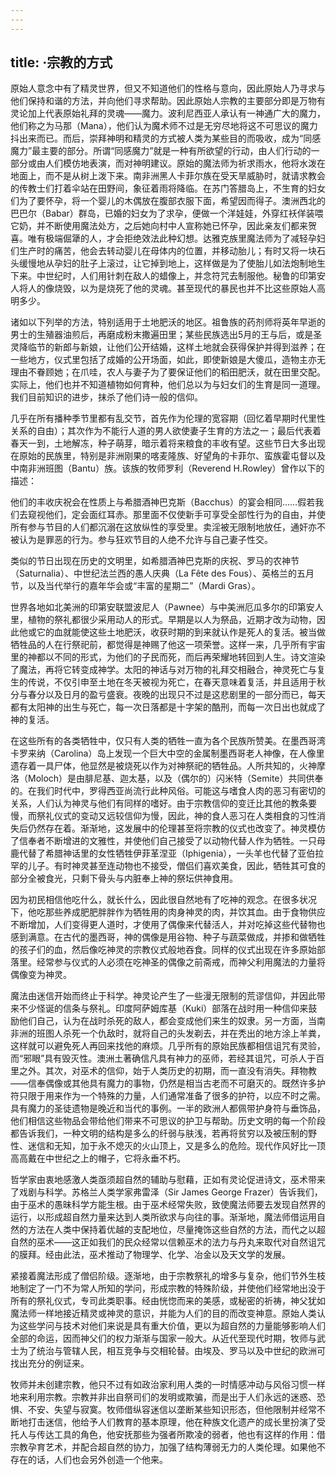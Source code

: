 ```yaml
---
---
---
```

title: ·宗教的方式
---




原始人意念中有了精灵世界，但又不知道他们的性格与意向，因此原始人乃寻求与他们保持和谐的方法，并向他们寻求帮助。因此原始人宗教的主要部分即是万物有灵论加上代表原始礼拜的灵魂——魔力。波利尼西亚人承认有一神通广大的魔力，他们称之为马那（Mana），他们认为魔术师不过是无穷尽地将这不可思议的魔力抖出来而已。而后，崇拜神明和精灵的方式被人类为某些目的而吸收，成为“同感魔力”最主要的部分。所谓“同感魔力”就是一种有所欲望的行动，由人们行动的一部分或由人们模仿地表演，而对神明建议。原始的魔法师为祈求雨水，他将水泼在地面上，而不是从树上泼下来。南非洲黑人卡菲尔族在受天旱威胁时，就请求教会的传教士们打着伞站在田野间，象征着雨将降临。在苏门答腊岛上，不生育的妇女们为了要怀孕，将一个婴儿的木偶放在腹部衣服下面，希望因而得子。澳洲西北的巴巴尔（Babar）群岛，已婚的妇女为了求孕，便做一个洋娃娃，外穿红袄佯装喂它奶，并不断使用魔法处方，之后她向村中人宣称她已怀孕，因此亲友们都来贺喜。唯有极端倔犟的人，才会拒绝效法此种幻想。达雅克族里魔法师为了减轻孕妇们生产时的痛苦，他会去转动婴儿在母体内的位置，并移动胎儿；有时又将一块石头缓慢地从孕妇的肚子上滚过，让它掉到地上，这样做是为了使胎儿如法炮制地生下来。中世纪时，人们用针刺在敌人的蜡像上，并念符咒去制服他。秘鲁的印第安人将人的像烧毁，以为是烧死了他的灵魂。甚至现代的暴民也并不比这些原始人高明多少。

诸如以下列举的方法，特别适用于土地肥沃的地区。祖鲁族的药剂师将英年早逝的男士的生殖器油煎后，再磨成粉末撒遍田里；某些民族选出5月的王与后，或是圣灵降临节的新郎与新娘，让他们公开结婚，这样土地就会获得保护并得到滋养；在一些地方，仪式里包括了成婚的公开场面，如此，即使新娘是大傻瓜，造物主亦无理由不眷顾她；在爪哇，农人与妻子为了要保证他们的稻田肥沃，就在田里交配。实际上，他们也并不知道植物如何育种，他们总以为与妇女们的生育是同一道理。我们目前知识的进步，抹杀了他们诗一般的信仰。

几乎在所有播种季节里都有乱交节，首先作为伦理的宽容期（回忆着早期时代里性关系的自由）；其次作为不能行人道的男人欲使妻子生育的方法之一；最后代表着春天一到，土地解冻，种子萌芽，暗示着将来粮食的丰收有望。这些节日大多出现在原始的民族里，特别是非洲刚果的喀麦隆族、好望角的卡菲尔、蛮族霍屯督以及中南非洲班图（Bantu）族。该族的牧师罗利（Reverend H.Rowley）曾作以下的描述：

他们的丰收庆祝会在性质上与希腊酒神巴克斯（Bacchus）的宴会相同……假若我们去窥视他们，定会面红耳赤。那里面不仅使新手可享受全部性行为的自由，并使所有参与节目的人们都沉溺在这放纵性的享受里。卖淫被无限制地放任，通奸亦不被认为是罪恶的行为。参与狂欢节目的人绝不允许与自己妻子性交。



类似的节日出现在历史的文明里，如希腊酒神巴克斯的庆祝、罗马的农神节（Saturnalia）、中世纪法兰西的愚人庆典（La Fête des Fous）、英格兰的五月节，以及当代举行的嘉年华会或“丰富的星期二”（Mardi Gras）。

世界各地如北美洲的印第安联盟波尼人（Pawnee）与中美洲厄瓜多尔的印第安人里，植物的祭礼都很少采用动人的形式。早期是以人为祭品，近期才改为动物，因此他或它的血就能使这些土地肥沃，收获时期的到来就认作是死人的复活。被当做牺牲品的人在行祭祀前，都觉得是神赐了他这一项荣誉。这样一来，几乎所有宇宙里的神都以不同的形式，为他们的子民而死，而后再荣耀地转回到人生。诗文渲染了魔法，再将它转变成神学。太阳的神话与对万物的礼拜交相融合，神灵死亡与复生的传说，不仅引申至土地在冬天被视为死亡，在春天意味着复活，并且适用于秋分与春分以及日月的盈亏盛衰。夜晚的出现只不过是这悲剧里的一部分而已，每天都有太阳神的出生与死亡，每一次日落都是十字架的酷刑，而每一次日出也就成了神的复活。

在这些所有的各类牺牲中，仅只有人类的牺牲一直为各个民族所赞美。在墨西哥湾卡罗来纳（Carolina）岛上发现一个巨大中空的金属制墨西哥老人神像，在人像里遗存着一具尸体，他显然是被烧死以作为对神祭祀的牺牲品。人所共知的，火神摩洛（Moloch）是由腓尼基、迦太基，以及（偶尔的）闪米特（Semite）共同供奉的。在我们时代中，罗得西亚尚流行此种风俗。可能这与嗜食人肉的恶习有密切的关系，人们认为神灵与他们有同样的嗜好。由于宗教信仰的变迁比其他的教条要慢，而祭礼仪式的变动又远较信仰为慢，因此，神的食人恶习在人类相食的习性消失后仍然存在着。渐渐地，这发展中的伦理甚至将宗教的仪式也改变了。神灵模仿了信奉者不断增进的文雅性，并使他们自己接受了以动物代替人作为牺牲。一只母鹿代替了希腊神话里的女性牺牲伊菲革涅亚（Iphigenia），一头羊也代替了亚伯拉罕的儿子。有时神灵甚至连动物也不接受，僧侣们喜欢美食，因此，牺牲其可食的部分全被食光，只剩下骨头与内脏奉上神的祭坛供神食用。

因为初民相信他吃什么，就长什么，因此很自然地有了吃神的观念。在很多状况下，他吃那些养成肥肥胖胖作为牺牲用的肉身神灵的肉，并饮其血。由于食物供应不断增加，人们变得更人道时，才使用了偶像来代替活人，并对吃掉这些代替物也感到满意。在古代的墨西哥，神的偶像是用谷物、种子与蔬菜做成，并掺和做牺牲的孩子们的血，然后像吃神灵的宗教仪式般地吞食。同样的仪式出现在许多原始部落里。经常参与仪式的人必须在吃神圣的偶像之前斋戒，而神父利用魔法的力量将偶像变为神灵。

魔法由迷信开始而终止于科学。神灵论产生了一些漫无限制的荒谬信仰，并因此带来不少怪诞的信条与祭礼。印度阿萨姆库基（Kuki）部落在战时用一种信仰来鼓励他们自己，认为在战时杀死的敌人，都会变成他们来生的奴隶。另一方面，当南非洲的班图人杀死一个仇敌时，就将自己的头发剃去，并在秃出的地方涂上羊粪，这样就可以避免死人再回来找他的麻烦。几乎所有的原始民族都相信诅咒有灵验，而“邪眼”具有毁灭性。澳洲土著确信凡具有神力的巫师，若经其诅咒，可杀人于百里之外。其次，对巫术的信仰，始于人类历史的初期，而一直没有消失。拜物教——信奉偶像或其他具有魔力的事物，仍然是相当古老而不可磨灭的。既然许多护符只限于用来作为一个特殊的力量，人们通常准备了很多的护符，以应不时之需。具有魔力的圣徒遗物是晚近和当代的事例。一半的欧洲人都佩带护身符与垂饰品，他们相信这些物品会带给他们带来不可思议的护卫与帮助。历史文明的每一个阶段都告诉我们，一种文明的结构是多么的纤弱与肤浅，若再将贫穷以及被压制的野性、迷信和无知，加于永不熄灭的火山顶上，又是多么的危险。现代作风好比一顶高高戴在中世纪之上的帽子，它将永垂不朽。

哲学家由衷地感激人类亟须超自然的辅助与慰藉，正如有灵论促进诗文，巫术带来了戏剧与科学。苏格兰人类学家弗雷泽（Sir James George Frazer）告诉我们，由于巫术的愚昧科学方能生根。由于巫术经常失败，致使魔法师要去发现自然界的运行，以形成超自然力量来达到人类所欲求与向往的事。渐渐地，魔法师借运用自然的方法在人类中保持着优越的支配地位，尽量掩饰这些自然的方法，而代之以超自然的巫术——这正如我们的民众经常以信赖巫术的法力与丹丸来取代对自然诅咒的膜拜。经由此法，巫术推动了物理学、化学、冶金以及天文学的发展。

紧接着魔法形成了僧侣阶级。逐渐地，由于宗教祭礼的增多与复杂，他们节外生枝地制定了一门不为常人所知的学问，形成宗教的特殊阶级，并使他们经常地出没于所有的祭礼仪式，专司此类职事。经由恍惚而来的美感，或秘密的祈祷，神父犹如魔法师一样地接近精灵或神灵的意识，并能为人们的目的而改变神意。原始人类认为这些学问与技术对他们来说是具有重大价值，更以为超自然的力量能够影响人们全部的命运，因而神父们的权力渐渐与国家一般大。从近代至现代时期，牧师与武士为了统治与管辖人民，相互竞争与交相轮替。由埃及、罗马以及中世纪的欧洲可找出充分的例证来。

牧师并未创建宗教，他只不过有如政治家利用人类的一时情感冲动与风俗习惯一样地来利用宗教。宗教并非出自祭司们的发明或欺骗，而是出于人们永远的迷惑、恐惧、不安、失望与寂寞。牧师借纵容迷信以垄断某些知识形态，但他限制并经常不断地打击迷信，他给予人们教育的基本原理，他在种族文化遗产的成长里扮演了受托人与传达工具的角色，他安抚那些为强者所欺凌的弱者，他也有这样的作用：借宗教孕育艺术，并配合超自然的协力，加强了结构薄弱无力的人类伦理。如果他不存在的话，人们也会另外创造一个他来。